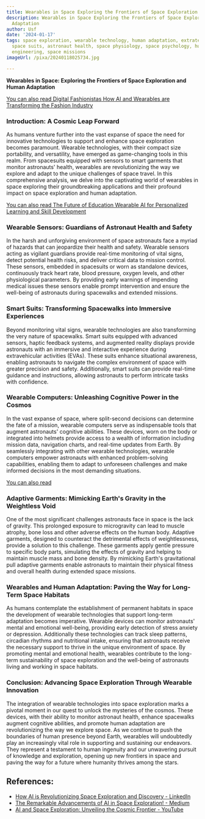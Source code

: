 ```yaml
---
title: Wearables in Space Exploring the Frontiers of Space Exploration and Human Adaptation
description: Wearables in Space Exploring the Frontiers of Space Exploration and Human
  Adaptation
author: Usf
date: '2024-01-17'
tags: space exploration, wearable technology, human adaptation, extraterrestrial environments,
  space suits, astronaut health, space physiology, space psychology, human factors
  engineering, space missions
imageUrl: /pixa/20240118025734.jpg

---
```

**Wearables in Space: Exploring the Frontiers of Space Exploration and Human Adaptation**

[You can also read  Digital Fashionistas How AI and  Wearables are Transforming the Fashion Industry](Digital%20Fashionistas%20How%20AI%20and%20Wearables%20are%20Transforming%20the%20Fashion%20Industry)


###  Introduction: A Cosmic Leap Forward

As humans venture further into the vast  expanse of space the need for innovative technologies to support and  enhance space exploration becomes paramount. Wearable technologies, with their  compact size portability, and versatility, have emerged as game-changing tools in this  realm. From spacesuits equipped with sensors to smart garments that monitor astronauts' health, wearables are  revolutionizing the way we explore and adapt to the  unique challenges of  space travel. In this comprehensive analysis, we  delve into the captivating world of wearables in space exploring their groundbreaking applications and their profound impact on  space exploration and human adaptation.

[You can  also read The Future of  Education  Wearable AI for Personalized Learning and Skill Development](The%20Future%20of%20Education%20Wearable%20AI%20for%20Personalized%20Learning%20and%20Skill%20Development)


### Wearable Sensors: Guardians of Astronaut Health and Safety

In the harsh and unforgiving  environment of space astronauts face a myriad of hazards that can  jeopardize their health and safety.  Wearable sensors acting as vigilant guardians  provide real-time monitoring of vital signs, detect potential health risks, and deliver critical data to mission control. These sensors, embedded in spacesuits or worn as  standalone  devices, continuously track heart rate, blood pressure, oxygen levels, and other  physiological parameters. By providing early warnings of  impending medical issues these sensors enable prompt intervention and ensure the well-being of astronauts during spacewalks and extended missions.

### Smart Suits: Transforming Spacewalks  into Immersive Experiences

Beyond monitoring vital signs,  wearable technologies  are  also transforming  the very nature of spacewalks. Smart suits equipped with advanced sensors, haptic feedback systems, and  augmented reality displays provide astronauts with an immersive and interactive experience during extravehicular activities (EVAs). These suits enhance situational awareness, enabling  astronauts to navigate  the complex environment of space with greater precision and safety. Additionally, smart suits can provide real-time guidance and  instructions, allowing astronauts to perform intricate  tasks with confidence.

### Wearable  Computers: Unleashing Cognitive Power in the Cosmos

In  the vast expanse of space, where split-second decisions can determine the fate of a mission, wearable computers serve as indispensable tools that augment  astronauts' cognitive abilities. These devices, worn on the body or integrated into  helmets provide  access to a wealth  of information including mission data, navigation charts,  and real-time  updates from Earth. By  seamlessly integrating with other wearable technologies, wearable computers empower astronauts  with enhanced problem-solving capabilities,  enabling them to adapt to unforeseen challenges and make informed decisions in the most demanding situations.

[You can also read ]()


### Adaptive Garments: Mimicking Earth's Gravity in the Weightless Void

One of  the most significant challenges astronauts face in space is the lack of gravity. This prolonged exposure  to microgravity can lead to muscle atrophy, bone loss and  other adverse effects on the human body. Adaptive garments, designed to counteract the detrimental effects of weightlessness, provide a solution to this challenge. These garments apply gentle pressure to specific body parts, simulating the effects of gravity and helping  to maintain muscle mass and bone  density. By  mimicking Earth's gravitational pull adaptive garments enable astronauts to maintain  their physical fitness and  overall  health during extended space missions.

### Wearables and Human Adaptation: Paving  the Way for Long-Term Space Habitats

As humans contemplate the establishment of permanent habitats  in space the  development of wearable technologies that  support long-term adaptation becomes imperative. Wearable devices can monitor  astronauts' mental and emotional  well-being, providing early detection of stress anxiety or depression. Additionally these  technologies can track sleep patterns, circadian rhythms and nutritional intake, ensuring that astronauts  receive the necessary support to thrive in the unique environment of  space. By promoting mental and emotional health, wearables contribute to the long-term sustainability of space exploration and the well-being of astronauts living and working  in space habitats.

### Conclusion: Advancing Space Exploration Through Wearable Innovation

The integration of  wearable technologies into space  exploration marks a pivotal  moment in our quest to unlock the mysteries  of the cosmos. These devices, with their ability to monitor astronaut health, enhance spacewalks augment cognitive abilities, and promote human adaptation are revolutionizing the way we explore space. As we continue to push the boundaries of  human presence beyond Earth, wearables will undoubtedly play an  increasingly  vital role in supporting and sustaining our endeavors. They represent a testament to human ingenuity and our unwavering  pursuit of knowledge and exploration, opening up new frontiers in space and paving the way for a  future where humanity thrives among the  stars.

## References:
- [How AI is Revolutionizing Space Exploration and Discovery - LinkedIn](https://www.linkedin.com/pulse/how-ai-revolutionizing-space-exploration-discovery-debajit-deka-lmjuf)
- [The Remarkable Advancements of AI in Space Exploration! - Medium](https://medium.com/@-TutortAcademy/the-remarkable-advancements-of-ai-in-space-exploration-a9de1dacf6f3)
- [AI and Space Exploration: Unveiling the Cosmic Frontier - YouTube](https://www.youtube.com/watch?v=4JYruXa0y8c)
